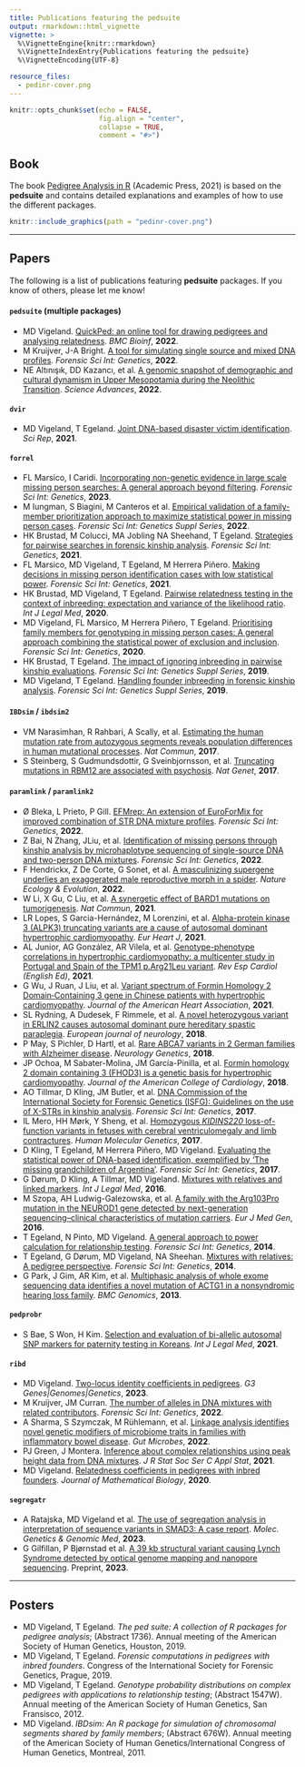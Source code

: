 ```yaml
---
title: Publications featuring the pedsuite
output: rmarkdown::html_vignette
vignette: >
  %\VignetteEngine{knitr::rmarkdown}
  %\VignetteIndexEntry{Publications featuring the pedsuite}
  %\VignetteEncoding{UTF-8}

resource_files:
  - pedinr-cover.png
---
```


```r
knitr::opts_chunk$set(echo = FALSE, 
                      fig.align = "center",
                      collapse = TRUE,
                      comment = "#>")
```


## Book
The book [Pedigree Analysis in R](https://www.elsevier.com/books/pedigree-analysis-in-r/vigeland/978-0-12-824430-2) (Academic Press, 2021) is based on the **pedsuite** and contains detailed explanations and examples of how to use the different packages.

```r
knitr::include_graphics(path = "pedinr-cover.png")
```


---


## Papers
The following is a list of publications featuring **pedsuite** packages. If you know of others, please let me know!


#### **`pedsuite` (multiple packages)**
* MD Vigeland. [QuickPed: an online tool for drawing pedigrees and analysing relatedness](https://doi.org/10.1186/s12859-022-04759-y). *BMC Bioinf*, **2022**. 
* M Kruijver, J-A Bright. [A tool for simulating single source and mixed DNA profiles](https://doi.org/10.1016/j.fsigen.2022.102746). *Forensic Sci Int: Genetics*, **2022**.
* NE Altınışık, DD Kazancı, et al. [A genomic snapshot of demographic and cultural dynamism in Upper Mesopotamia during the Neolithic Transition](https://doi.org/10.1126/sciadv.abo3609). *Science Advances*, **2022**.


#### **`dvir`**
* MD Vigeland, T Egeland. [Joint DNA-based disaster victim identification](https://doi.org/10.1038/s41598-021-93071-5). *Sci Rep*, **2021**.


#### **`forrel`**
* FL Marsico, I Caridi. [Incorporating non-genetic evidence in large scale missing person searches: A general approach beyond filtering](https://doi.org/10.1016/j.fsigen.2023.102891). *Forensic Sci Int: Genetics*, **2023**.
* M Iungman, S Biagini, M Canteros et al. [Empirical validation of a family-member prioritization approach to maximize statistical power in missing person cases](https://doi.org/10.1016/j.fsigss.2022.10.059). *Forensic Sci Int: Genetics Suppl Series*, **2022**.
* HK Brustad, M Colucci, MA Jobling NA Sheehand, T Egeland. [Strategies for pairwise searches in forensic kinship analysis](https://doi.org/10.1016/j.fsigen.2021.102562). *Forensic Sci Int: Genetics*, **2021**.
* FL Marsico, MD Vigeland, T Egeland, M Herrera Piñero. [Making decisions in missing person identification cases with low statistical power](https://doi.org/10.1016/j.fsigen.2021.102519). *Forensic Sci Int: Genetics*, **2021**.
* HK Brustad, MD Vigeland, T Egeland. [Pairwise relatedness testing in the context of inbreeding: expectation and variance of the likelihood ratio](https://doi.org/10.1007/s00414-020-02426-6). *Int J Legal Med*, **2020**.
* MD Vigeland, FL Marsico, M Herrera Piñero, T Egeland. [Prioritising family members for genotyping in missing person cases: A general approach combining the statistical power of exclusion and inclusion](https://doi.org/10.1016/j.fsigen.2020.102376). *Forensic Sci Int: Genetics*, **2020**.
* HK Brustad, T Egeland. [The impact of ignoring inbreeding in pairwise kinship evaluations](https://doi.org/10.1016/j.fsigss.2019.10.052). *Forensic Sci Int: Genetics Suppl Series*, **2019**.
* MD Vigeland, T Egeland. [Handling founder inbreeding in forensic kinship analysis](https://doi.org/10.1016/j.fsigss.2019.10.175). *Forensic Sci Int: Genetics Suppl Series*, **2019**.


#### **`IBDsim`** / **`ibdsim2`**
* VM Narasimhan, R Rahbari, A Scally, et al. [Estimating the human mutation rate from autozygous segments reveals population differences in human mutational processes](https://doi.org/10.1038/s41467-017-00323-y). *Nat Commun*, **2017**.
* S Steinberg, S Gudmundsdottir, G Sveinbjornsson, et al. [Truncating mutations in RBM12 are associated with psychosis](https://doi.org/10.1038/ng.3894). *Nat Genet*, **2017**.


#### **`paramlink`** / **`paramlink2`**
* Ø Bleka, L Prieto, P Gill. [EFMrep: An extension of EuroForMix for improved combination of STR DNA mixture profiles](https://doi.org/10.1016/j.fsigen.2022.102771). *Forensic Sci Int: Genetics*, **2022**.
* Z Bai, N Zhang, JLiu, et al. [Identification of missing persons through kinship analysis by microhaplotype sequencing of single-source DNA and two-person DNA mixtures](https://doi.org/10.1016/j.fsigen.2022.102689). *Forensic Sci Int: Genetics*, **2022**.
* F Hendrickx, Z De Corte, G Sonet, et al. [A masculinizing supergene underlies an exaggerated male reproductive morph in a spider](https://doi.org/10.1101/2021.02.09.430505). *Nature Ecology & Evolution*, **2022**.
* W Li, X Gu, C Liu, et al. [A synergetic effect of BARD1 mutations on tumorigenesis](https://doi.org/10.1038/s41467-021-21519-3). *Nat Commun*, **2021**. 
* LR Lopes, S Garcia-Hernández, M Lorenzini, et al. [Alpha-protein kinase 3 (ALPK3) truncating variants are a cause of autosomal dominant hypertrophic cardiomyopathy](https://doi.org/10.1093/eurheartj/ehab424). *Eur Heart J*, **2021**.
* AL Junior, AG González, AR Vilela, et al. [Genotype-phenotype correlations in hypertrophic cardiomyopathy: a multicenter study in Portugal and Spain of the TPM1 p.Arg21Leu variant](https://doi.org/10.1016/j.rec.2021.01.001). *Rev Esp Cardiol (English Ed)*, **2021**.
* G Wu, J Ruan, J Liu, et al. [Variant spectrum of Formin Homology 2 Domain‐Containing 3 gene in Chinese patients with hypertrophic cardiomyopathy](https://doi.org/10.1161/JAHA.120.018236). *Journal of the American Heart Association*, **2021**.
* SL Rydning, A Dudesek, F Rimmele, et al. [A novel heterozygous variant in ERLIN2 causes autosomal dominant pure hereditary spastic paraplegia](https://doi.org/10.1111/ene.13625). *European journal of neurology*, **2018**.
* P May, S Pichler, D Hartl, et al. [Rare ABCA7 variants in 2 German families with Alzheimer disease](https://doi.org/10.1212/NXG.0000000000000224). *Neurology Genetics*, **2018**.
* JP Ochoa, M Sabater-Molina, JM García-Pinilla, et al. [Formin homology 2 domain containing 3 (FHOD3) is a genetic basis for hypertrophic cardiomyopathy](https://doi.org/10.1016/j.jacc.2018.10.001). *Journal of the American College of Cardiology*, **2018**.
* AO Tillmar, D Kling, JM Butler, et al. [DNA Commission of the International Society for Forensic Genetics (ISFG): Guidelines on the use of X-STRs in kinship analysis](https://doi.org/10.1016/j.fsigen.2017.05.005). *Forensic Sci Int: Genetics*, **2017**.
* IL Mero, HH Mørk, Y Sheng, et al. [Homozygous *KIDINS220* loss-of-function variants in fetuses with cerebral ventriculomegaly and limb contractures](https://doi.org/10.1093/hmg/ddx263). *Human Molecular Genetics*, **2017**.
* D Kling, T Egeland, M Herrera Piñero, MD Vigeland. [Evaluating the statistical power of DNA-based identification, exemplified by 'The missing grandchildren of Argentina'](https://doi.org/10.1016/j.fsigen.2017.08.006). *Forensic Sci Int: Genetics*, **2017**.
* G Dørum, D Kling, A Tillmar, MD Vigeland. [Mixtures with relatives and linked markers](https://doi.org/10.1007/s00414-015-1288-x). *Int J Legal Med*, **2016**.
* M Szopa, AH Ludwig-Galezowska, et al. [A family with the Arg103Pro mutation in the NEUROD1 gene detected by next-generation sequencing–clinical characteristics of mutation carriers](https://doi.org/10.1016/j.ejmg.2016.01.002). *Eur J Med Gen*, **2016**.
* T Egeland, N Pinto, MD Vigeland. [A general approach to power calculation for relationship testing](https://doi.org/10.1016/j.fsigen.2013.05.001). *Forensic Sci Int: Genetics*, **2014**.
* T Egeland, G Dørum, MD Vigeland, NA Sheehan. [Mixtures with relatives: A pedigree perspective](https://doi.org/10.1016/j.fsigen.2014.01.007). *Forensic Sci Int: Genetics*, **2014**.
* G Park, J Gim, AR Kim, et al. [Multiphasic analysis of whole exome sequencing data identifies a novel mutation of ACTG1 in a nonsyndromic hearing loss family](https://doi.org/10.1186/1471-2164-14-191). *BMC Genomics*, **2013**.


#### **`pedprobr`**

* S Bae, S Won, H Kim. [Selection and evaluation of bi-allelic autosomal SNP markers for paternity testing in Koreans](https://doi.org/10.1007/s00414-020-02495-7). *Int J Legal Med*, **2021**.


#### **`ribd`**
* MD Vigeland. [Two-locus identity coefficients in pedigrees](https://doi.org/10.1093/g3journal/jkac326). *G3 Genes|Genomes|Genetics*, **2023**.
* M Kruijver, JM Curran. [The number of alleles in DNA mixtures with related contributors](https://doi.org/10.1016/j.fsigen.2022.102748). *Forensic Sci Int: Genetics*, **2022**.
* A Sharma, S Szymczak, M Rühlemann, et al. [Linkage analysis identifies novel genetic modifiers of microbiome traits in families with inflammatory bowel disease](https://doi.org/10.1080/19490976.2021.2024415). *Gut Microbes*, **2022**.
* PJ Green, J Montera. [Inference about complex relationships using peak height data from DNA mixtures](https://doi.org/10.1111/rssc.12498). *J R Stat Soc Ser C Appl Stat*, **2021**.
* MD Vigeland. [Relatedness coefficients in pedigrees with inbred founders](https://doi.org/10.1007/s00285-020-01505-x). *Journal of Mathematical Biology*, **2020**.


#### **`segregatr`**
* A Ratajska, MD Vigeland et al. [The use of segregation analysis in interpretation of sequence variants in SMAD3: A case report](https://doi.org/10.1002/mgg3.2107). *Molec. Genetics & Genomic Med*, **2023**.
* G Gilfillan, P Bjørnstad et al. [A 39 kb structural variant causing Lynch Syndrome detected by optical genome mapping and nanopore sequencing](https://doi.org/10.21203/rs.3.rs-3136870/v1). Preprint, **2023**.

---


## Posters
* MD Vigeland, T Egeland. *The ped suite: A collection of R packages for pedigree analysis*; (Abstract 1736). Annual meeting of the American Society of Human Genetics, Houston, 2019.
* MD Vigeland, T Egeland. *Forensic computations in pedigrees with inbred founders*. Congress of the International Society for Forensic Genetics, Prague, 2019.
* MD Vigeland, T Egeland. *Genotype probability distributions on complex pedigrees with applications to relationship testing*; (Abstract 1547W). Annual meeting of the American Society of Human Genetics, San Fransisco, 2012.
* MD Vigeland. *IBDsim: An R package for simulation of chromosomal segments shared by family members*; (Abstract 676W). Annual meeting of the American Society of Human Genetics/International Congress of Human Genetics, Montreal, 2011.

